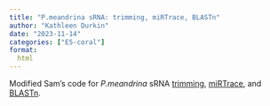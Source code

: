 ```yaml
---
title: "P.meandrina sRNA: trimming, miRTrace, BLASTn"
author: "Kathleen Durkin"
date: "2023-11-14"
categories: ["E5-coral"]
format:
  html
---
```


Modified Sam's code for *P.meandrina* sRNA [trimming](https://github.com/urol-e5/deep-dive/blob/main/F-Pmea/code/08-Pmea-sRNAseq-trimming.md), [miRTrace](https://github.com/urol-e5/deep-dive/blob/main/F-Pmea/code/09-Pmea-sRNAseq-miRTrace.md), and [BLASTn](https://github.com/urol-e5/deep-dive/blob/main/F-Pmea/code/10-Pmea-sRNAseq-BLASTn.md).
